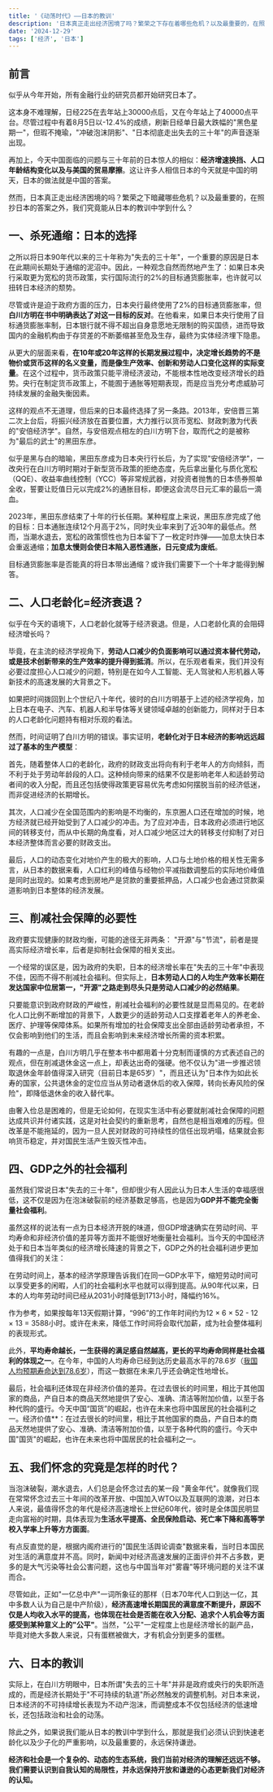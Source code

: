 ```yaml
---
title: '《动荡时代》——日本的教训'
description: '日本真正走出经济困境了吗？繁荣之下存在着哪些危机？以及最重要的，在照抄日本的答案之外，我们究竟能从日本的教训中学到什么？'
date: '2024-12-29'
tags: ['经济', '日本']
---
```


## 前言

似乎从今年开始，所有金融行业的研究员都开始研究日本了。

这本身不难理解，日经225在去年站上30000点后，又在今年站上了40000点平台。尽管过程中有着8月5日以-12.4%的成绩，刷新日经单日最大跌幅的"黑色星期一"，但瑕不掩瑜，"冲破泡沫阴影"、"日本彻底走出失去的三十年"的声音逐渐出现。

再加上，今天中国面临的问题与三十年前的日本惊人的相似：**经济增速换挡、人口年龄结构变化以及与美国的贸易摩擦**。这让许多人相信日本的今天就是中国的明天，日本的做法就是中国的答案。

然而，日本真正走出经济困境的吗？繁荣之下暗藏哪些危机？以及最重要的，在照抄日本的答案之外，我们究竟能从日本的教训中学到什么？

## 一、杀死通缩：日本的选择

之所以将日本90年代以来的三十年称为"失去的三十年"，一个重要的原因是日本在此期间长期处于通缩的泥沼中。因此，一种观念自然而然地产生了：如果日本央行采取更为宽松的货币政策，实行国际流行的2%的目标通货膨胀率，也许就可以扭转日本经济的颓势。

尽管或许是迫于政府方面的压力，日本央行最终使用了2%的目标通货膨胀率，但**白川方明在书中明确表达了对这一目标的反对**。在他看来，如果日本央行使用了目标通货膨胀率制，日本银行就不得不超出自身意愿地无限制的购买国债，进而导致国内的金融机构由于存贷差的不断萎缩甚至危及生存，最终为实体经济埋下隐患。

从更大的层面来看，**在10年或20年这样的长期发展过程中，决定增长趋势的不是物价或货币这样的名义变量，而是像生产效率、创新和劳动人口变化这样的实际变量**。在这个过程中，货币政策只能平滑经济波动，不能根本性地改变经济增长的趋势。央行在制定货币政策上，不能囿于通胀等短期表现，而是应当充分考虑威胁可持续发展的金融失衡因素。

这样的观点不无道理，但后来的日本最终选择了另一条路。2013年，安倍晋三第二次上台后，将振兴经济放在首要位置，大力推行以货币宽松、财政刺激为代表的"安倍经济学"。自然，与安倍观点相左的白川方明下台，取而代之的是被称为"最后的武士"的黑田东彦。

似乎是黑与白的暗喻，黑田东彦成为日本央行行长后，为了实现"安倍经济学"，一改央行在白川方明时期对于新型货币政策的拒绝态度，先后拿出量化与质化宽松（QQE）、收益率曲线控制（YCC）等非常规武器，对投资者抛售的日本债券照单全收，誓要让贬值日元以完成2%的通胀目标，即便这会流尽日元汇率的最后一滴血。

2023年，黑田东彦结束了十年的行长任期。某种程度上来说，黑田东彦完成了他的目标：日本通胀连续12个月高于2%，同时失业率来到了近30年的最低点。然而，当潮水退去，宽松的政策惯性也为日本留下了一枚定时炸弹——加息太快日本会重返通缩；**加息太慢则会使日本陷入恶性通胀，日元变成为废纸**。

目标通货膨胀率是否能真的将日本带出通缩？或许我们需要下一个十年才能得到解答。

## 二、人口老龄化=经济衰退？

似乎在今天的语境下，人口老龄化就等于经济衰退。但是，人口老龄化真的会阻碍经济增长吗？

毕竟，在主流的经济学视角下，**劳动人口减少的负面影响可以通过资本替代劳动，或是技术创新带来的生产效率的提升得到抵消**。所以，在乐观者看来，我们并没有必要过度担心人口减少的问题，特别是在如今人工智能、无人驾驶和人形机器人等新技术的高速发展的大背景之下。

如果把时间拨回到上个世纪八十年代，彼时的白川方明基于上述的经济学视角，加上日本在电子、汽车、机器人和半导体等关键领域卓越的创新能力，同样对于日本的人口老龄化问题持有相对乐观的看法。

然而，时间证明了白川方明的错误。事实证明，**老龄化对于日本经济的影响远远超过了基本的生产模型**：

首先，随着整体人口的老龄化，政府的财政支出将向有利于老年人的方向倾斜，而不利于处于劳动年龄段的人口。这种倾向带来的结果不仅是影响老年人和适龄劳动者间的收入分配，而且还包括使得政策更容易优先考虑如何摆脱当前的经济低迷，而非促进经济的长期增长。

其次，人口减少在全国范围内的影响是不均衡的，东京圈人口还在增加的时候，地方经济就已经开始受到了人口减少的冲击。为了应对冲击，日本政府必须进行地区间的转移支付，而从中长期的角度看，对人口减少地区过大的转移支付抑制了对日本经济整体而言必要的财政支出。

最后，人口的动态变化对地价产生的极大的影响，人口与土地价格的相关性无需多言，从日本的数据来看，人口红利的峰值与经物价平减指数调整后的实际地价峰值是同时出现的。如果考虑到房地产是贷款的重要抵押品，人口减少也会通过贷款渠道影响到日本整体的经济发展。

## 三、削减社会保障的必要性

政府要实现健康的财政均衡，可能的途径无非两条： "开源"与"节流"，前者是提高实际经济增长率，后者是抑制社会保障的相关支出。

一个经常的误区是，因为政府的失职，日本的经济增长率在"失去的三十年"中表现不佳，因而不得不削减社会福利。但实际上，**日本劳动人口的人均生产效率长期在发达国家中位居第一，"开源"之路走到尽头只是劳动人口减少的必然结果**。

只要能意识到政府财政的严峻性，削减社会福利的必要性就是显而易见的。在老龄化人口比例不断增加的背景下，人数更少的适龄劳动人口支撑着老年人的养老金、医疗、护理等保障体系。如果所有增加的社会保障支出全部由适龄劳动者承担，不仅会影响到他们的生活，而且会影响到未来经济增长所需的资本积累。

有趣的一点是，白川方明几乎在整本书中都用着十分克制而谨慎的方式表述自己的观点，但在削减退休金这一点上，却表达出奇的强硬。他不仅认为"进一步推迟领取退休金年龄值得深入研究（目前日本是65岁）"，而且还认为"日本作为如此长寿的国家，公共退休金的定位应当从劳动者退休后的收入保障，转向长寿风险的保险"，即降低退休金的收入替代率。

由奢入俭总是困难的，但是无论如何，在现实生活中有必要就削减社会保障的问题达成共识并付诸实践，这是对社会契约的重新思考，自然也是相当艰难的历程。但改革是不能拖延的，因为一旦人民对财政的可持续性的信任出现坍塌，结果就会影响货币稳定，并对国民生活产生毁灭性冲击。

## 四、GDP之外的社会福利

虽然我们常说日本"失去的三十年"，但却很少有人因此认为日本人生活的幸福感很低，这不仅是因为在泡沫破裂前的经济基数足够高，也是因为**GDP并不能完全衡量社会福利**。

虽然这样的说法有一点为日本经济开脱的味道，但GDP增速确实在劳动时间、平均寿命和非经济价值的差异等方面并不能很好地衡量社会福利。当今天的中国经济处于和日本当年类似的经济增长降速的背景之下，GDP之外的社会福利进步更加值得我们的关注：

在劳动时间上，基本的经济学原理告诉我们在同一GDP水平下，缩短劳动时间可以享受更多的闲暇，人们的社会福利水平也就可以得到提高。从90年代以来，日本的人均年劳动时间已经从2031小时降低到1713小时，降幅约16%。

作为参考，如果按每年13天假期计算，“996”的工作年时间约为12 × 6 × 52 - 12 × 13 = 3588小时。或许在未来，降低工作时间将会取代加薪，成为社会整体福利的表现形式。

此外，**平均寿命越长，一生获得的满足感自然越高，更长的平均寿命同样是社会福利的体现之一**。在今年，中国的人均寿命已经到达历史最高水平的78.6岁（[我国人均预期寿命达到78.6岁](https://mp.weixin.qq.com/s?__biz=MjM5NzI1MTY0MQ==&mid=2655317736&idx=1&sn=506248e67912a08b4b6726eeff4fec9b&scene=21#wechat_redirect)），而这一数据在未来几乎还会确定性地增长。

最后，社会福利还体现在非经济价值的差异。在过去很长的时间里，相比于其他国家的商品，产自日本的商品天然地提供了安心、准确、清洁等附加价值，以至于各种代购的盛行。今天中国“国货”的崛起，也许在未来也将中国居民的社会福利之一。经济价值\*\*：在过去很长的时间里，相比于其他国家的商品，产自日本的商品天然地提供了安心、准确、清洁等附加价值，以至于各种代购的盛行。今天中国"国货"的崛起，也许在未来也将中国居民的社会福利之一。

## 五、我们怀念的究竟是怎样的时代？

当泡沫破裂，潮水退去，人们总是会怀念过去的某一段 "黄金年代"。就像我们现在常常怀念过去三十年间的改革开放、中国加入WTO以及互联网的浪潮，对日本人来说，最值得怀念的年代是经济高速增长上世纪60年代，彼时是全体国民明显走向富裕的时期，具体表现为**生活水平提高、全民保险启动、死亡率下降和高等学校入学率上升等方方面面**。

有点反直觉的是，根据内阁府进行的"国民生活舆论调查"数据来看，当时日本国民对生活的满意度并不高。同时，新闻中对经济高速发展的正面评价并不占多数，更多的是大气污染等社会公害问题，这也与中国当年对"雾霾"等环境问题的关注不谋而合。

尽管如此，正如"一亿总中产"一词所象征的那样（日本70年代人口到达一亿，其中多数人认为自己是中产阶级），**经济高速增长期国民的满意度不断提升，原因不仅是人均收入水平的提高，也体现在社会是否能在收入分配、追求个人机会等方面感受到某种意义上的"公平"**。当然，"公平"一定程度上也是经济增长的副产品，毕竟对绝大多数人来说，只有蛋糕被做大，才有机会分到更多的蛋糕。

## 六、日本的教训

实际上，在白川方明眼中，日本所谓"失去的三十年"并非是政府或央行的失职所造成的，而是经济长期处于"不可持续的轨道"所必然触发的调整机制。对日本来说，日本经济的不可持续增长表现为不动产泡沫，而调整成本不仅包括经济的低速增长，还包括政治和社会的动荡。

除此之外，如果说我们能从日本的教训中学到什么，那就是我们必须认识到快速老龄化以及少子化的严重影响，以及最重要的，永远保持谦逊。

**经济和社会是一个复杂的、动态的生态系统，我们当前对经济的理解还远远不够。我们需要认识到自我认知的局限性，并永远保持开放和谦逊的心态更新我们对经济的认知。**
